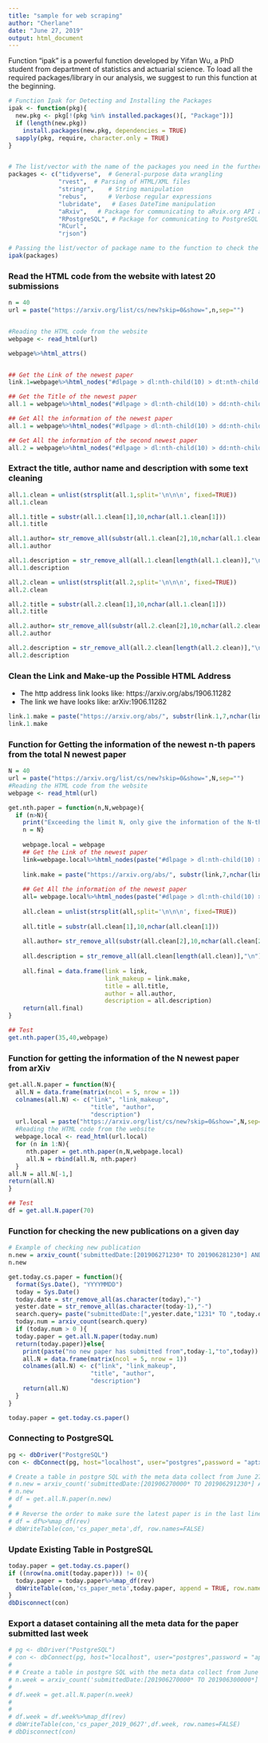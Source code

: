 ---
title: "sample for web scraping"
author: "Cherlane"
date: "June 27, 2019"
output: html_document
---

Function "ipak" is a powerful function developed by Yifan Wu, a PhD student from department of statistics and actuarial science. To load all the required packages/library in our analysis, we suggest to run this function at the beginning.
```{r,warning=FALSE,message=FALSE}
# Function Ipak for Detecting and Installing the Packages
ipak <- function(pkg){
  new.pkg <- pkg[!(pkg %in% installed.packages()[, "Package"])]
  if (length(new.pkg)) 
    install.packages(new.pkg, dependencies = TRUE)
  sapply(pkg, require, character.only = TRUE)
}


# The list/vector with the name of the packages you need in the further analysis coding.
packages <- c("tidyverse",  # General-purpose data wrangling
              "rvest",  # Parsing of HTML/XML files  
              "stringr",    # String manipulation
              "rebus",      # Verbose regular expressions
              "lubridate",   # Eases DateTime manipulation
              "aRxiv",   # Package for communicating to aRvix.org API and get update information
              "RPostgreSQL", # Package for communicating to PostgreSQL
              "RCurl",   
              "rjson")

# Passing the list/vector of package name to the function to check the installation of the packages
ipak(packages)
```


### Read the HTML code from the website with latest 20 submissions
```{r}
n = 40
url = paste("https://arxiv.org/list/cs/new?skip=0&show=",n,sep="")


#Reading the HTML code from the website
webpage <- read_html(url)

webpage%>%html_attrs()


## Get the Link of the newest paper
link.1=webpage%>%html_nodes("#dlpage > dl:nth-child(10) > dt:nth-child(1) > span:nth-child(2) > a:nth-child(1)")%>%html_text

## Get the Title of the newest paper
all.1 = webpage%>%html_nodes("#dlpage > dl:nth-child(10) > dd:nth-child(2) > div:nth-child(1) > div:nth-child(1)")%>%html_text

## Get All the information of the newest paper
all.1 = webpage%>%html_nodes("#dlpage > dl:nth-child(10) > dd:nth-child(2) > div:nth-child(1)")%>%html_text

## Get All the information of the second newest paper
all.2 = webpage%>%html_nodes("#dlpage > dl:nth-child(10) > dd:nth-child(4) > div:nth-child(1)")%>%html_text
```

### Extract the title, author name and description with some text cleaning
```{r}
all.1.clean = unlist(strsplit(all.1,split='\n\n\n', fixed=TRUE))
all.1.clean

all.1.title = substr(all.1.clean[1],10,nchar(all.1.clean[1]))
all.1.title

all.1.author= str_remove_all(substr(all.1.clean[2],10,nchar(all.1.clean[2])), "\n")
all.1.author

all.1.description = str_remove_all(all.1.clean[length(all.1.clean)],"\n")
all.1.description
```

```{r}
all.2.clean = unlist(strsplit(all.2,split='\n\n\n', fixed=TRUE))
all.2.clean

all.2.title = substr(all.2.clean[1],10,nchar(all.1.clean[1]))
all.2.title

all.2.author= str_remove_all(substr(all.2.clean[2],10,nchar(all.2.clean[2])), "\n")
all.2.author

all.2.description = str_remove_all(all.2.clean[length(all.2.clean)],"\n")
all.2.description
```


### Clean the Link and Make-up the Possible HTML Address
* The http address link looks like: https://arxiv.org/abs/1906.11282
* The link we have looks like: arXiv:1906.11282
```{r}
link.1.make = paste("https://arxiv.org/abs/", substr(link.1,7,nchar(link.1)),sep = "")
link.1.make
```

### Function for Getting the information of the newest n-th papers from the total N newest paper 
```{r}
N = 40
url = paste("https://arxiv.org/list/cs/new?skip=0&show=",N,sep="")
#Reading the HTML code from the website
webpage <- read_html(url)

get.nth.paper = function(n,N,webpage){
  if (n>N){
    print("Exceeding the limit N, only give the information of the N-th newest paper ")
    n = N}
  
    webpage.local = webpage
    ## Get the Link of the newest paper
    link=webpage.local%>%html_nodes(paste("#dlpage > dl:nth-child(10) > dt:nth-child(",2*n-1,") > span:nth-child(2) > a:nth-child(1)", sep = ""))%>%html_text
    
    link.make = paste("https://arxiv.org/abs/", substr(link,7,nchar(link)),sep = "")
    
    ## Get All the information of the newest paper
    all= webpage.local%>%html_nodes(paste("#dlpage > dl:nth-child(10) > dd:nth-child(",2*n,") > div:nth-child(1)", sep = ""))%>%html_text
    
    all.clean = unlist(strsplit(all,split='\n\n\n', fixed=TRUE))
  
    all.title = substr(all.clean[1],10,nchar(all.clean[1]))
    
    all.author= str_remove_all(substr(all.clean[2],10,nchar(all.clean[2])), "\n")
    
    all.description = str_remove_all(all.clean[length(all.clean)],"\n")
  
    all.final = data.frame(link = link,
                           link_makeup = link.make,
                           title = all.title,
                           author = all.author,
                           description = all.description)
    return(all.final)
}

## Test
get.nth.paper(35,40,webpage)
```

### Function for getting the information of the N newest paper from arXiv
```{r}
get.all.N.paper = function(N){
  all.N = data.frame(matrix(ncol = 5, nrow = 1))
  colnames(all.N) <- c("link", "link_makeup", 
                       "title", "author", 
                       "description")
  url.local = paste("https://arxiv.org/list/cs/new?skip=0&show=",N,sep="")
  #Reading the HTML code from the website
  webpage.local <- read_html(url.local)
  for (n in 1:N){
     nth.paper = get.nth.paper(n,N,webpage.local)
     all.N = rbind(all.N, nth.paper)
  }
all.N = all.N[-1,]
return(all.N)
}

## Test
df = get.all.N.paper(70)
```

### Function for checking the new publications on a given day
```{r}
# Example of checking new publication
n.new = arxiv_count('submittedDate:[201906271230* TO 201906281230*] AND cat:cs*')
n.new

get.today.cs.paper = function(){
  format(Sys.Date(), "YYYYMMDD")
  today = Sys.Date()
  today.date = str_remove_all(as.character(today),"-")
  yester.date = str_remove_all(as.character(today-1),"-")
  search.query= paste("submittedDate:[",yester.date,"1231* TO ",today.date,"1230*] AND cat:cs*", sep = "")
  today.num = arxiv_count(search.query)
  if (today.num > 0 ){
  today.paper = get.all.N.paper(today.num)
  return(today.paper)}else{
    print(paste("no new paper has submitted from",today-1,"to",today))
    all.N = data.frame(matrix(ncol = 5, nrow = 1))
    colnames(all.N) <- c("link", "link_makeup", 
                       "title", "author", 
                       "description")
    return(all.N)
  }
}

today.paper = get.today.cs.paper()
```

### Connecting to PostgreSQL
```{r}
pg <- dbDriver("PostgreSQL")
con <- dbConnect(pg, host="localhost", user="postgres",password = "aptx0330")

# Create a table in postgre SQL with the meta data collect from June 27 to June 29, 2019
# n.new = arxiv_count('submittedDate:[201906270000* TO 201906291230*] AND cat:cs*')
# n.new
# df = get.all.N.paper(n.new)
# 
# # Reverse the order to make sure the latest paper is in the last line
# df = df%>%map_df(rev)
# dbWriteTable(con,'cs_paper_meta',df, row.names=FALSE)
```

### Update Existing Table in PostgreSQL
```{r}
today.paper = get.today.cs.paper()
if ((nrow(na.omit(today.paper))) != 0){
  today.paper = today.paper%>%map_df(rev)
  dbWriteTable(con,'cs_paper_meta',today.paper, append = TRUE, row.names=FALSE)
}
dbDisconnect(con)
```

### Export a dataset containing all the meta data for the paper submitted last week
```{r}
# pg <- dbDriver("PostgreSQL")
# con <- dbConnect(pg, host="localhost", user="postgres",password = "aptx0330")
# 
# # Create a table in postgre SQL with the meta data collect from June 27 to June 29, 2019
# n.week = arxiv_count('submittedDate:[201906270000* TO 201906300000*] AND cat:cs*')
# 
# df.week = get.all.N.paper(n.week)
# 
# 
# df.week = df.week%>%map_df(rev)
# dbWriteTable(con,'cs_paper_2019_0627',df.week, row.names=FALSE)
# dbDisconnect(con)
```

